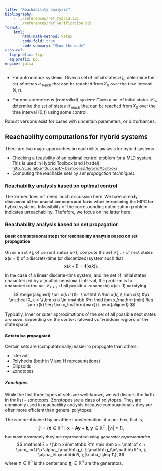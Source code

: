 ```yaml
---
title: "Reachability analysis"
bibliography: 
    - ../references/ref_hybrid.bib
    - ../references/ref_verification.bib
format:
    html:
        html-math-method: katex
        code-fold: true
        code-summary: "Show the code"
crossref:
  fig-prefix: Fig. 
  eq-prefix: Eq. 
engine: julia
---
```


- For autonomous systems: Given a set of initial states $\mathcal X_0$, determine the set of states $\mathcal X_{\mathrm{reach}}$ that can be reached from $X_0$ over the time interval $(0,t)$.

- For non-autonomous (controlled) system: Given a set of initial states $\mathcal X_0$, determine the set of states $\mathcal X_{\mathrm{reach}}$ that can be reached from $X_0$ over the time interval $(0,t)$ using some control.

Robust versions exist for cases with uncertain parameters, or disturbances.   

## Reachability computations for hybrid systems

There are two major approaches to reachibility analysis for hybrid systems

- Checking a feasibility of an optimal control problem for a MLD system. This is used in Hybrid Toolbox (and Hysdel): [http://cse.lab.imtlucca.it/~bemporad/hybrid/toolbox/](http://cse.lab.imtlucca.it/~bemporad/hybrid/toolbox/)
- Computing the reachable sets by *set propagation techniques*.

### Reachability analysis based on optimal control

The former does not need much discussion here. We have already discussed all the crucial concepts and facts when introducing the MPC for hybrid systems. Infeasibility of the corresponding optimization problem indicates unreachability. Thefefore, we focus on the latter here.

### Reachability analysis based on set propagation

#### Basic computational steps for reachability analysis based on set propagation

Given a set $\mathcal X_k$ of current states $\bm x(k)$, compute the set $\mathcal X_{k+1}$ of next states $\bm x(k+1)$ of a discrete-time (or discretized) system such that   
$$
\bm x(k+1) = \mathbf f(\bm x(k)).
$$

In the case of a linear discrete-time system, and the set of initial states characterized by a (multidimensional) interval, the problem is to characterize the set $\mathcal X_{k+1}$ of all possible (reachable) $\bm x(k+1)$ satisfying
$$
\begin{aligned}
\bm x(k+1) &= \mathbf A \bm x(k),\\
\bm x(k) &\in \mathcal X_k = \{\bm x(k) \in \mathbb R^n \mid \bm x_\mathrm{min} \leq \bm x(k) \leq \bm x_\mathrm{max}\}.
\end{aligned}
$$

Typically, inner or outer approximations of the set of all possible next states are used, depending on the context (alowed vs forbidden regions of the state space).

#### Sets to be propagated 

Certain sets are (computationally) easier to propagate than others: 

- Intervals
- Polyhedra (both in V and H representations)
- Ellipsoids
- Zonotopes

##### Zonotopes

While the first three types of sets are well-known, we will discuss the forth in the list – zonotopes. Zonotopes are a class of polytopes. They are commonly used in reachability analysis because computationally they are often more efficient than general polytopes.

The can be obtained by an affine transformation of a unit box, that is, 
$$
\mathcal Z = \{\bm x\in\mathbb R^n \mid \bm x = \mathbf A \bm y+\mathbf b, \; \bm y\in\mathbb R^m, \; |y_i|\leq 1\},
$$
but most commonly they are represented using *generator representation* 
$$
\mathcal Z = \{\bm x\in\mathbb R^n \mid \bm x = \mathbf c + \sum_{i=1}^p \alpha_i \mathbf g_i, \; \mathbf g_i\in\mathbb R^n, \; \alpha_i\in\mathbb R, \;|\alpha_i|\leq 1\},
$$
where $\mathbf c\in\mathbb R^n$ is the center and $\mathbf g_i\in\mathbb R^n$ are the generators. 